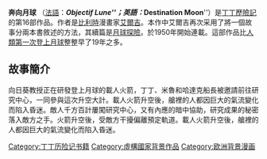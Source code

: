 {{Infobox graphic novel
|bgcolor= #6495ED
|title= 奔向月球
|foreigntitle={{lang|fr|Objectif Lune}}
|image=
|noimage=yes
|alt=
|caption=
|publisher= 卡斯特曼出版社(Casterman)
|date=1953
|series=[[丁丁历险记|丁丁历险记]]
|creators=[[艾爾吉|艾爾吉]]
|origlanguage= 法语
|origpublication= 《丁丁杂志》(''Le Journal de Tintin'')
|origdate=1950年3月30日 – 1950年9月7日 / 1952年4月9日 – 1952年10月22日
|origisbn=<!-- ISBN was not created until<sub>Subscript text</sub> 1965 -->
|transpublisher=梅休因出版社（Methuen）
|transdate=1959
|transisbn=<!-- ISBN was not created until 1965 -->
|pages =62
|translator={{plainlist|
*莱斯利·朗斯戴尔-库柏<br/>(Leslie Lonsdale-Cooper)
*迈克尔·特纳<br/>(Michael Turner)}}
|previssue=《[[黑金之国|黑金之国]]》（1950）
|nextissue=《[[月球探险|月球探险]]》（1954）
}}

'''奔向月球''' （[[法語|法語]]：'''''Objectif Lune'''''；英語：'''''Destination Moon'''''）是[[丁丁歷險記|丁丁歷險記]]的第16部作品。作者是[[比利時|比利時]]漫畫家[[艾爾吉|艾爾吉]]。本作中艾爾吉再次采用了將一個故事分兩本書敘述的方法，其續篇是[[月球探險|月球探險]]。於1950年開始連載。這部作品比[[阿波羅11號|人類第一次登上月球]]整整早了19年之多。

== 故事簡介 ==
向日葵教授正在研發登上月球的載人火箭，丁丁、米魯和哈達克船長被邀請前往研究中心，一同參與這次升空大計。載人火箭升空後，艙裡的人都因巨大的氣流變化而陷入昏迷。敵人千方百計屢闖研究中心，又有內應的暗中協助，研究成果的秘密落入敵方之手。火箭升空後，受敵方干擾偏離預定軌道。載人火箭升空後，艙裡的人都因巨大的氣流變化而陷入昏迷。

{{丁丁歷險記}}
{{DEFAULTSORT:Destination Moon}}
[[Category:丁丁历险记书籍|Category:丁丁历险记书籍]]
[[Category:虛構國家背景作品|Category:虛構國家背景作品]]
[[Category:欧洲背景漫画|Category:欧洲背景漫画]]